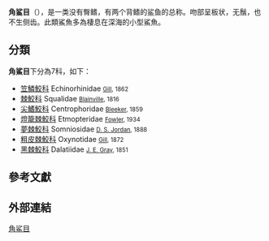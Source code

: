 {{Automatic taxobox
| name = 角鲨目
| fossil_range ={{Fossil range|晚侏罗世|现代|ref=<ref name=FB>{{FishBase order|order=Squaliformes|year=2009|month=January}}</ref>}}
| image = Spiny dogfish.jpg
| image_caption = [[白斑角鲨|白斑角鲨]], ''Squalus acanthias''
| taxon = Squaliformes
| authority = [[Edwin_Stephen_Goodrich|Goodrich]], 1909
| subdivision_ranks = 科
| subdivision =
见内文。
|synonyms=蓋椎目（Tectospondyli）<ref name="book1" />
}}
'''角鲨目'''（{{Species name|Squaliformes}}），是一类没有臀鳍，有两个背鳍的鲨鱼的总称。吻部呈板状，无鬚，也不生侧齿。此類鯊魚多為棲息在深海的小型鯊魚。

==分類==
'''角鯊目'''下分為7科，如下：
*[[笠鱗鮫科|笠鱗鮫科]] Echinorhinidae <small>[[西奧多·吉爾|Gill]], 1862</small>
*[[棘鮫科|棘鮫科]] Squalidae <small>[[Henri_Marie_Ducrotay_de_Blainville|Blainville]], 1816</small>
*[[尖鰭鮫科|尖鰭鮫科]] Centrophoridae <small>[[Pieter_Bleeker|Bleeker]], 1859</small>
*[[燈籠棘鮫科|燈籠棘鮫科]] Etmopteridae <small>[[Henry_Weed_Fowler|Fowler]], 1934</small>
*[[夢棘鮫科|夢棘鮫科]] Somniosidae <small>[[David_Starr_Jordan|D. S. Jordan]], 1888</small>
*[[粗皮棘鮫科|粗皮棘鮫科]] Oxynotidae <small>[[西奧多·吉爾|Gill]], 1872</small>
*[[黑棘鮫科|黑棘鮫科]] Dalatiidae <small>[[約翰·愛德華·格雷|J. E. Gray]], 1851</small>
==參考文獻==
{{Reflist|refs=
<ref name="book1">{{Cite book|title=世界魚類|edition=1994年初版|publisher=水產出版社|location=新店市|language=Zh-hant|isbn=957-8596-03-0|pages=54}}</ref>
}}
==外部連結==
{{Chondrichthyes}}
{{Selachimorpha|S.}}
{{Taxonbar|from=Q465575}}
{{DEFAULTSORT:Squaliformes}}
[[Category:角鲨目|]]